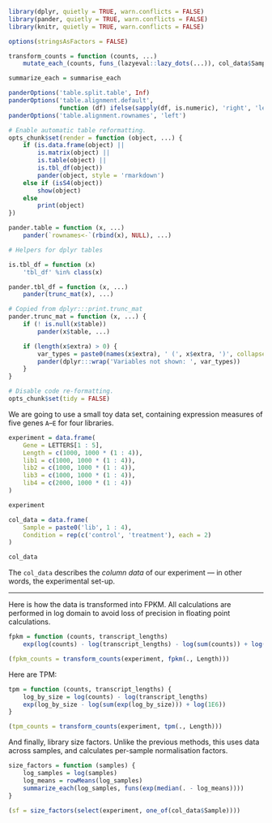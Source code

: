 ```r
library(dplyr, quietly = TRUE, warn.conflicts = FALSE)
library(pander, quietly = TRUE, warn.conflicts = FALSE)
library(knitr, quietly = TRUE, warn.conflicts = FALSE)

options(stringsAsFactors = FALSE)

transform_counts = function (counts, ...)
    mutate_each_(counts, funs_(lazyeval::lazy_dots(...)), col_data$Sample)

summarize_each = summarise_each

panderOptions('table.split.table', Inf)
panderOptions('table.alignment.default',
              function (df) ifelse(sapply(df, is.numeric), 'right', 'left'))
panderOptions('table.alignment.rownames', 'left')

# Enable automatic table reformatting.
opts_chunk$set(render = function (object, ...) {
    if (is.data.frame(object) ||
        is.matrix(object) ||
        is.table(object) ||
        is.tbl_df(object))
        pander(object, style = 'rmarkdown')
    else if (isS4(object))
        show(object)
    else
        print(object)
})

pander.table = function (x, ...)
    pander(`rownames<-`(rbind(x), NULL), ...)

# Helpers for dplyr tables

is.tbl_df = function (x)
    'tbl_df' %in% class(x)

pander.tbl_df = function (x, ...)
    pander(trunc_mat(x), ...)

# Copied from dplyr:::print.trunc_mat
pander.trunc_mat = function (x, ...) {
    if (! is.null(x$table))
        pander(x$table, ...)

    if (length(x$extra) > 0) {
        var_types = paste0(names(x$extra), ' (', x$extra, ')', collapse = ', ')
        pander(dplyr:::wrap('Variables not shown: ', var_types))
    }
}

# Disable code re-formatting.
opts_chunk$set(tidy = FALSE)
```

We are going to use a small toy data set, containing expression measures of
five genes `A`–`E` for four libraries.

```r
experiment = data.frame(
    Gene = LETTERS[1 : 5],
    Length = c(1000, 1000 * (1 : 4)),
    lib1 = c(1000, 1000 * (1 : 4)),
    lib2 = c(1000, 1000 * (1 : 4)),
    lib3 = c(1000, 1000 * (1 : 4)),
    lib4 = c(2000, 1000 * (1 : 4))
)

experiment

col_data = data.frame(
    Sample = paste0('lib', 1 : 4),
    Condition = rep(c('control', 'treatment'), each = 2)
)

col_data
```

The `col_data` describes the *column data* of our experiment — in other words,
the experimental set-up.

---

Here is how the data is transformed into FPKM. All calculations are performed in
log domain to avoid loss of precision in floating point calculations.

```r
fpkm = function (counts, transcript_lengths)
    exp(log(counts) - log(transcript_lengths) - log(sum(counts)) + log(1e9))

(fpkm_counts = transform_counts(experiment, fpkm(., Length)))
```

Here are TPM:

```r
tpm = function (counts, transcript_lengths) {
    log_by_size = log(counts) - log(transcript_lengths)
    exp(log_by_size - log(sum(exp(log_by_size))) + log(1E6))
}

(tpm_counts = transform_counts(experiment, tpm(., Length)))
```

And finally, library size factors. Unlike the previous methods, this uses data
across samples, and calculates per-sample normalisation factors.

```r
size_factors = function (samples) {
    log_samples = log(samples)
    log_means = rowMeans(log_samples)
    summarize_each(log_samples, funs(exp(median(. - log_means))))
}

(sf = size_factors(select(experiment, one_of(col_data$Sample))))
```
